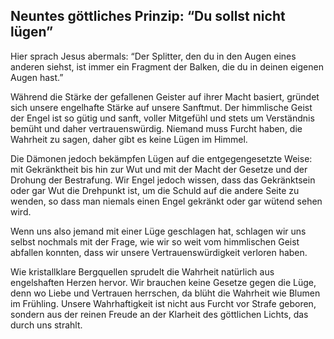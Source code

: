 ## Neuntes göttliches Prinzip: "Du sollst nicht lügen"

Hier sprach Jesus abermals: "Der Splitter, den du in den Augen eines anderen siehst, ist immer ein Fragment der Balken, die du in deinen eigenen Augen hast."

Während die Stärke der gefallenen Geister auf ihrer Macht basiert, gründet sich unsere engelhafte Stärke auf unsere Sanftmut. Der himmlische Geist der Engel ist so gütig und sanft, voller Mitgefühl und stets um Verständnis bemüht und daher vertrauenswürdig. Niemand muss Furcht haben, die Wahrheit zu sagen, daher gibt es keine Lügen im Himmel.

Die Dämonen jedoch bekämpfen Lügen auf die entgegengesetzte Weise: mit Gekränktheit bis hin zur Wut und mit der Macht der Gesetze und der Drohung der Bestrafung. Wir Engel jedoch wissen, dass das Gekränktsein oder gar Wut die Drehpunkt ist, um die Schuld auf die andere Seite zu wenden, so dass man niemals einen Engel gekränkt oder gar wütend sehen wird.

Wenn uns also jemand mit einer Lüge geschlagen hat, schlagen wir uns selbst nochmals mit der Frage, wie wir so weit vom himmlischen Geist abfallen konnten, dass wir unsere Vertrauenswürdigkeit verloren haben.

Wie kristallklare Bergquellen sprudelt die Wahrheit natürlich aus engelshaften Herzen hervor. Wir brauchen keine Gesetze gegen die Lüge, denn wo Liebe und Vertrauen herrschen, da blüht die Wahrheit wie Blumen im Frühling. Unsere Wahrhaftigkeit ist nicht aus Furcht vor Strafe geboren, sondern aus der reinen Freude an der Klarheit des göttlichen Lichts, das durch uns strahlt.